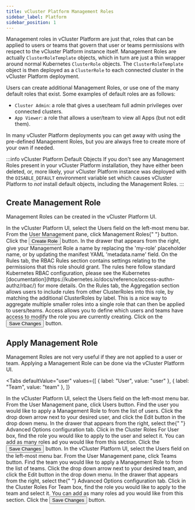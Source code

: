 ```yaml
---
title: vCluster Platform Management Roles
sidebar_label: Platform 
sidebar_position: 1
---
```



Management roles in vCluster Platform are just that, roles that can be applied to users or teams that govern
that user or teams permissions with respect to the vCluster Platform instance itself. Management Roles are
actually `ClusterRoleTemplate` objects, which in turn are just a thin wrapper around normal
Kubernetes `ClusterRole` objects. The `ClusterRoleTemplate` object is then deployed as a
`ClusterRole` to each connected cluster in the vCluster Platform deployment.

Users can create additional Management Roles, or use one of the many default roles that exist.
Some examples of default roles are as follows:

- `Cluster Admin`: a role that gives a user/team full admin privileges over connected clusters.
- `App Viewer`: a role that allows a user/team to view all Apps (but not edit them).

In many vCluster Platform deployments you can get away with using the pre-defined Management Roles, but you
are always free to create more of your own if needed.

:::info vCluster Platform Default Objects
If you don't see any Management Roles present in your vCluster Platform installation, they have either been
deleted, or, more likely, your vCluster Platform instance was deployed with the `DISABLE_DEFAULT` environment
variable set which causes vCluster Platform to _not_ install default objects, including the Management Roles.
:::

## Create Management Role

Management Roles can be created in the vCluster Platform UI.

<Flow id="create-management-role">
  <Step>
    In the vCluster Platform UI, select the <NavStep>Users</NavStep> field on the
    left-most menu bar.
  </Step>
  <Step>
    From the User Management pane, click <NavStep>Management Roles</NavStep>{" "}
    button.
  </Step>
  <Step>
    Click the <Button>Create Role</Button> button.
  </Step>
  <Step>
    In the drawer that appears from the right, give your Management Role a name
    by replacing the 'my-role' placeholder name, or by updating the manifest
    YAML 'metadata.name' field.
  </Step>
  <Step>
    On the <Label>Rules</Label> tab, the <Label>RBAC Rules</Label> section
    contains settings relating to the permissions that this role should grant.
    The rules here follow standard Kubernetes RBAC configuration, please see the
    Kubernetes
    [documentation](https://kubernetes.io/docs/reference/access-authn-authz/rbac/)
    for more details.
  </Step>
  <Step>
    On the <Label>Rules</Label> tab, the <Label>Aggregation</Label> section
    allows users to include rules from other ClusterRoles into this role, by
    matching the additional ClusterRoles by label. This is a nice way to
    aggregate multiple smaller roles into a single role that can then be applied
    to users/teams.
  </Step>
  <Step>
    <Label>Access</Label> allows you to define which users and teams have access
    to modify the role you are currently creating.
  </Step>
  <Step>
    Click on the <Button>Save Changes</Button> button.
  </Step>
</Flow>

## Apply Management Role

Management Roles are not very useful if they are not applied to a user or team. Applying a
Management Role can be done via the vCluster Platform UI.

<Tabs
  defaultValue="user"
  values={[
    { label: "User", value: "user" },
    { label: "Team", value: "team" },
  ]}
>
  <TabItem value="user">
    <Flow id="apply-role-user">
      <Step>
        In the vCluster Platform UI, select the <NavStep>Users</NavStep> field on the
        left-most menu bar.
      </Step>
      <Step>
        From the User Management pane, click <NavStep>Users</NavStep> button.
      </Step>
      <Step>
        Find the user you would like to apply a Management Role to from the list
        of users. Click the drop down arrow next to your desired user, and click
        the
        <Label>Edit</Label> button in the drop down menu.
      </Step>
      <Step>
        In the drawer that appears from the right, select the{" "}
        <Label>Advanced Options</Label> configuration tab.
      </Step>
      <Step>
        Click in the <Label>Cluster Roles For User</Label> box, find the role
        you would like to apply to the user and select it. You can add as many
        roles ad you would like from this section.
      </Step>
      <Step>
        Click the <Button>Save Changes</Button> button.
      </Step>
    </Flow>
  </TabItem>
  <TabItem value="team">
    <Flow>
      <Flow id="apply-role-user">
        <Step>
          In the vCluster Platform UI, select the <NavStep>Users</NavStep> field on
          the left-most menu bar.
        </Step>
        <Step>
          From the User Management pane, click <NavStep>Teams</NavStep> button.
        </Step>
        <Step>
          Find the team you would like to apply a Management Role to from the
          list of teams. Click the drop down arrow next to your desired team,
          and click the
          <Label>Edit</Label> button in the drop down menu.
        </Step>
        <Step>
          In the drawer that appears from the right, select the{" "}
          <Label>Advanced Options</Label> configuration tab.
        </Step>
        <Step>
          Click in the <Label>Cluster Roles For Team</Label> box, find the role
          you would like to apply to the team and select it. You can add as many
          roles ad you would like from this section.
        </Step>
        <Step>
          Click the <Button>Save Changes</Button> button.
        </Step>
      </Flow>
    </Flow>
  </TabItem>
</Tabs>
